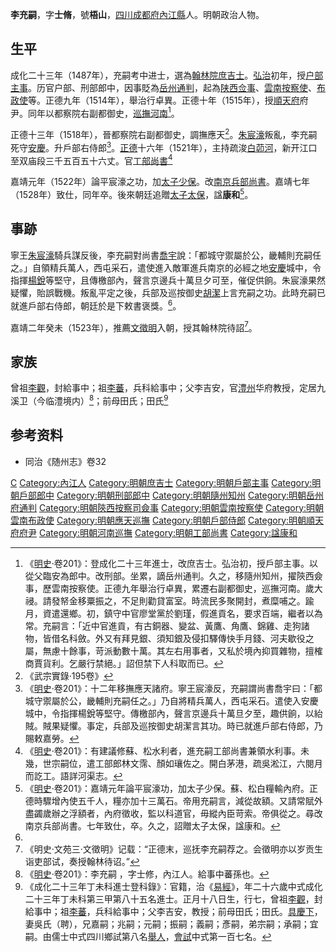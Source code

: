{{明清人物信息框
| 姓名 = 李充嗣
| 原名 =
| 圖片名稱= 
| 圖片大小 =
| 圖片說明 = 
| 最高職務 = 工部尚書
| 國家 = 大明 
| 爵位 =
| 籍貫 = [[四川|四川]][[成都府|成都府]][[內江縣|內江縣]]
| 族裔 = 
| 字號 = 字士脩，號梧山
| 諡號 = 康和
| 出生日期 = 天順六年（1462年）正月十八日
| 出生地點 =
| 逝世日期 = 嘉靖七年（1528年）
| 逝世地點 =
| 墓葬 =
| 配偶 = 吳氏（聘）
| 親屬 = 曾祖 [[李觀|李觀]]，祖 [[李蕃|李蕃]]<br>父 [[李吉安|李吉安]]，前母 田氏、田氏<br>從父 [[李臨安|李臨安]]
| 出身 =
* 成化二十三年丁未科同進士出身
| 經歷 =
| 著作 =  
*《梧山集》
}}
'''李充嗣'''{{BD|1462年||1528年||Li李}}，字'''士脩'''，號'''梧山'''，[[四川|四川]][[成都府|成都府]][[內江縣|內江縣]]人。明朝政治人物。

==生平==
成化二十三年（1487年），充嗣考中进士，選為[[翰林院|翰林院]][[庶吉士|庶吉士]]。[[弘治_(明)|弘治]]初年，授[[户部|户部]][[主事|主事]]。历官户部、刑部郎中，因事貶為[[岳州|岳州]][[通判|通判]]，起為[[陕西|陕西]][[佥事|佥事]]、[[雲南|雲南]][[按察使|按察使]]、[[布政使|布政使]]等。正德九年（1514年），舉治行卓異。正德十年（1515年），授[[順天府|順天府]]府尹。同年以都察院右副都御史，[[河南巡撫|巡撫河南]]<ref>《[[明史|明史]]·卷201》：登成化二十三年進士，改庶吉士。弘治初，授戶部主事。以從父臨安為郎中。改刑部。坐累，謫岳州通判。久之，移隨州知州，擢陝西僉事，歷雲南按察使。正德九年舉治行卓異，累遷右副都御史，巡撫河南。歲大祲。請發帑金移粟振之，不足則勸貸富室。時流民多聚開封，煮糜哺之。踰月，資遣還鄉。初，鎮守中官廖堂黨於劉瑾，假進貢名，要求百端，繼者以為常。充嗣言：「近中官進貢，有古銅器、變盆、黃鷹、角鷹、錦雞、走狗諸物，皆借名科斂。外又有拜見銀、須知銀及侵扣驛傳快手月錢、河夫歇役之屬，無慮十餘事，苛派動數十萬。其左右用事者，又私於境內抑買雜物，擅榷商賈貨利。乞嚴行禁絕。」詔但禁下人科取而已。</ref>。

正德十三年（1518年），晉都察院右副都御史，調撫應天<ref>《武宗實錄·195卷》</ref>。[[朱宸濠|朱宸濠]]叛亂，李充嗣死守[[安慶|安慶]]。升戶部右侍郎<ref name="chenhao">《[[明史|明史]]·卷201》：十二年移撫應天諸府。寧王宸濠反，充嗣謂尚書喬宇曰：「都城守禦屬於公，畿輔則充嗣任之。」乃自將精兵萬人，西屯采石。遣使入安慶城中，令指揮楊銳等堅守。傳檄部內，聲言京邊兵十萬旦夕至，趣供餉，以紿賊。賊果疑懼。事定，兵部及巡按御史胡潔言其功。時已就進戶部右侍郎，乃賜敕嘉勞。</ref>。[[正德_(明武宗)|正德]]十六年（1521年），主持疏浚[[白茆河|白茆河]]，新开江口至双庙段三千五百五十六丈。官[[工部尚書|工部尚書]]<ref>《[[明史|明史]]·卷201》：有建議修蘇、松水利者，進充嗣工部尚書兼領水利事。未幾，世宗嗣位，遣工部郎林文霈、顏如瓖佐之。開白茅港，疏吳淞江，六閱月而訖工。語詳河渠志。</ref>

嘉靖元年（1522年）論平宸濠之功，加[[太子少保|太子少保]]。改[[南京|南京]][[兵部尚書|兵部尚書]]。嘉靖七年（1528年）致仕，同年卒。後來朝廷追贈[[太子太保|太子太保]]，諡'''康和'''<ref>《[[明史|明史]]·卷201》：嘉靖元年論平宸濠功，加太子少保。蘇、松白糧輸內府。正德時驟增內使五千人，糧亦加十三萬石。帝用充嗣言，減從故額。又請常賦外盡蠲歲辦之浮額者，內府徵收，監以科道官，毋縱內臣苛索。帝俱從之。尋改南京兵部尚書。七年致仕，卒。久之，詔贈太子太保，諡康和。</ref>。

==事跡==
寧王[[朱宸濠|朱宸濠]]騎兵謀反後，李充嗣對尚書[[喬宇|喬宇]]說：「都城守禦屬於公，畿輔則充嗣任之。」自領精兵萬人，西屯采石，遣使進入敵軍進兵南京的必經之地[[安慶|安慶]]城中，令指揮[[楊銳|楊銳]]等堅守，且傳檄部內，聲言京邊兵十萬旦夕可至，催促供餉。朱宸濠果然疑懼，貽誤戰機。叛亂平定之後，兵部及巡按御史[[胡潔|胡潔]]上言充嗣之功。此時充嗣已就進戶部右侍郎，朝廷於是下敕書褒獎。<ref name="chenhao" />。

嘉靖二年癸未（1523年），推薦[[文徵明|文徵明]]入朝，授其翰林院待詔<ref>《明史·文苑三·文徵明》记载：“正德末，巡抚李充嗣荐之。会徵明亦以岁贡生诣吏部试，奏授翰林待诏。”</ref>。

==家族==
曾祖[[李觀|李觀]]，封給事中；祖[[李蕃|李蕃]]，兵科給事中；父李吉安，官[[澧州|澧州]]华府教授，定居九溪卫（今临澧境内）<ref>《[[明史|明史]]·卷201》：李充嗣 ，字士修，內江人。給事中蕃孫也。</ref>；前母田氏；田氏<ref>《成化二十三年丁未科進士登科錄》：官籍，治《[[易經|易經]]》，年二十六歲中式成化二十三年丁未科第三甲第八十五名進士。正月十八日生，行七，曾祖[[李觀|李觀]]，封給事中；祖[[李蕃|李蕃]]，兵科給事中；父李吉安，教授；前母田氏；田氏。[[具慶下|具慶下]]，妻吳氏（聘），兄嘉嗣；兆嗣；元嗣；振嗣；義嗣；彥嗣，弟宗嗣；承嗣；宜嗣。由儒士中式四川鄉試第八名[[舉人|舉人]]，[[會試|會試]]中式第一百七名。</ref>

== 参考资料 ==
{{reflist}}
* 同治《随州志》卷32

{{成化二十三年丁未科殿试金榜}}
{{內江李觀家族}}

{{Authority control}}

{{DEFAULTSORT:Li李}}
[[Category:李姓|C]]
[[Category:內江人|Category:內江人]]
[[Category:明朝庶吉士|Category:明朝庶吉士]]
[[Category:明朝戶部主事|Category:明朝戶部主事]]
[[Category:明朝戶部郎中|Category:明朝戶部郎中]]
[[Category:明朝刑部郎中|Category:明朝刑部郎中]]
[[Category:明朝隨州知州|Category:明朝隨州知州]]
[[Category:明朝岳州府通判|Category:明朝岳州府通判]]
[[Category:明朝陝西按察司僉事|Category:明朝陝西按察司僉事]]
[[Category:明朝雲南按察使|Category:明朝雲南按察使]]
[[Category:明朝雲南布政使|Category:明朝雲南布政使]]
[[Category:明朝應天巡撫|Category:明朝應天巡撫]]
[[Category:明朝戶部侍郎|Category:明朝戶部侍郎]]
[[Category:明朝順天府府尹|Category:明朝順天府府尹]]
[[Category:明朝河南巡撫|Category:明朝河南巡撫]]
[[Category:明朝工部尚書|Category:明朝工部尚書]]
[[Category:諡康和|Category:諡康和]]